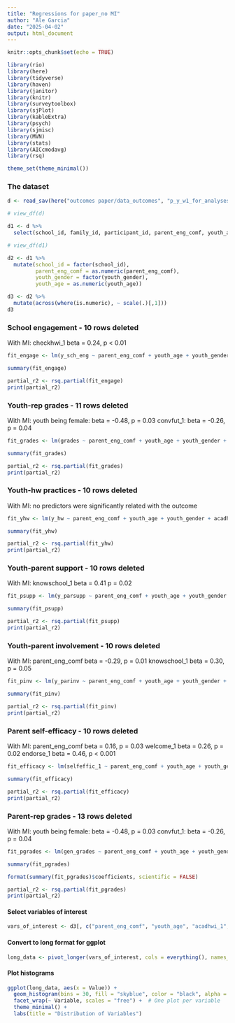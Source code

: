 ```yaml
---
title: "Regressions for paper_no MI"
author: "Ale Garcia"
date: "2025-04-02"
output: html_document
---
```


```r
knitr::opts_chunk$set(echo = TRUE)

library(rio)
library(here)
library(tidyverse)
library(haven)
library(janitor)
library(knitr)
library(surveytoolbox)
library(sjPlot)
library(kableExtra)
library(psych)
library(sjmisc)
library(MVN)
library(stats)
library(AICcmodavg)
library(rsq)

theme_set(theme_minimal())
```


### The dataset ###

```r
d <- read_sav(here("outcomes paper/data_outcomes", "p_y_w1_for_analysesjan25.sav")) # 94 rows

# view_df(d)
```


```r
d1 <- d %>%
  select(school_id, family_id, participant_id, parent_eng_comf, youth_age, youth_gender, acadhwi_1, checkhwi_1, checkhwi_1, struct_1, convfut_1, knowschool_1, selfeffic_1, parnets_1, welcome_1, endorse_1, supported_1, ptrel_1, y_sch_eng, y_parsupp, y_parinv, y_hw, gen_grades, grades)

# view_df(d1)
```


```r
d2 <- d1 %>%
  mutate(school_id = factor(school_id),
         parent_eng_comf = as.numeric(parent_eng_comf),
         youth_gender = factor(youth_gender),
         youth_age = as.numeric(youth_age))

```


```r
d3 <- d2 %>%
  mutate(across(where(is.numeric), ~ scale(.)[,1]))
d3
```

### School engagement - 10 rows deleted

With MI: checkhwi_1  beta = 0.24, p < 0.01
```r
fit_engage <- lm(y_sch_eng ~ parent_eng_comf + youth_age + youth_gender + acadhwi_1 + checkhwi_1 + struct_1 + convfut_1 + knowschool_1 + parnets_1 + welcome_1 + endorse_1 + supported_1 + ptrel_1, d3)

summary(fit_engage) 

partial_r2 <- rsq.partial(fit_engage)
print(partial_r2)
```

### Youth-rep grades - 11 rows deleted

With MI:
youth being female: beta = -0.48, p = 0.03
convfut_1: beta = -0.26, p = 0.04
```r
fit_grades <- lm(grades ~ parent_eng_comf + youth_age + youth_gender + acadhwi_1 + checkhwi_1 + struct_1 + convfut_1 + knowschool_1 + parnets_1 + welcome_1 + endorse_1 + supported_1 + ptrel_1, d3)

summary(fit_grades) 

partial_r2 <- rsq.partial(fit_grades)
print(partial_r2)
```

### Youth-hw practices - 10 rows deleted

With MI:
no predictors were significantly related with the outcome
```r
fit_yhw <- lm(y_hw ~ parent_eng_comf + youth_age + youth_gender + acadhwi_1 + checkhwi_1 + struct_1 + convfut_1 + knowschool_1 + parnets_1 + welcome_1 + endorse_1 + supported_1 + ptrel_1, d3)

summary(fit_yhw) 

partial_r2 <- rsq.partial(fit_yhw)
print(partial_r2)
```

### Youth-parent support - 10 rows deleted

With MI:
knowschool_1  beta = 0.41 p = 0.02
```r
fit_psupp <- lm(y_parsupp ~ parent_eng_comf + youth_age + youth_gender + acadhwi_1 + checkhwi_1 + struct_1 + convfut_1 + knowschool_1 + parnets_1 + welcome_1 + endorse_1 + supported_1 + ptrel_1, d3)

summary(fit_psupp) 

partial_r2 <- rsq.partial(fit_psupp)
print(partial_r2)
```

### Youth-parent involvement - 10 rows deleted

With MI:
parent_eng_comf beta = -0.29, p = 0.01
knowschool_1  beta = 0.30, p = 0.05
```r
fit_pinv <- lm(y_parinv ~ parent_eng_comf + youth_age + youth_gender + acadhwi_1 + checkhwi_1 + struct_1 + convfut_1 + knowschool_1 + parnets_1 + welcome_1 + endorse_1 + supported_1 + ptrel_1, d3)

summary(fit_pinv) 

partial_r2 <- rsq.partial(fit_pinv)
print(partial_r2)
```

### Parent self-efficacy - 10 rows deleted

With MI:
parent_eng_comf beta = 0.16, p = 0.03
welcome_1 beta = 0.26, p = 0.02
endorse_1  beta = 0.46, p < 0.001
```r
fit_efficacy <- lm(selfeffic_1 ~ parent_eng_comf + youth_age + youth_gender + acadhwi_1 + checkhwi_1 + struct_1 + convfut_1 + knowschool_1 + parnets_1 + welcome_1 + endorse_1 + supported_1 + ptrel_1, d3)

summary(fit_efficacy) 

partial_r2 <- rsq.partial(fit_efficacy)
print(partial_r2)
```

### Parent-rep grades - 13 rows deleted

With MI:
youth being female: beta = -0.48, p = 0.03
convfut_1: beta = -0.26, p = 0.04
```r
fit_pgrades <- lm(gen_grades ~ parent_eng_comf + youth_age + youth_gender + acadhwi_1 + checkhwi_1 + struct_1 + convfut_1 + knowschool_1 + parnets_1 + welcome_1 + endorse_1 + supported_1 + ptrel_1, d3)

summary(fit_pgrades) 

format(summary(fit_pgrades)$coefficients, scientific = FALSE) 

partial_r2 <- rsq.partial(fit_pgrades)
print(partial_r2)
```

#### Select variables of interest
```r
vars_of_interest <- d3[, c("parent_eng_comf", "youth_age", "acadhwi_1", "checkhwi_1", "struct_1", "convfut_1", "knowschool_1", "parnets_1", "welcome_1", "endorse_1", "supported_1", "ptrel_1", "y_sch_eng", "y_parsupp", "y_parinv", "y_hw", "grades", "gen_grades", "selfeffic_1")] # removed youth gender because is a factor
```


#### Convert to long format for ggplot
```r
long_data <- pivot_longer(vars_of_interest, cols = everything(), names_to = "Variable", values_to = "Value")
```


#### Plot histograms
```r
ggplot(long_data, aes(x = Value)) + 
  geom_histogram(bins = 30, fill = "skyblue", color = "black", alpha = 0.7) + 
  facet_wrap(~ Variable, scales = "free") +  # One plot per variable
  theme_minimal() + 
  labs(title = "Distribution of Variables")
```
